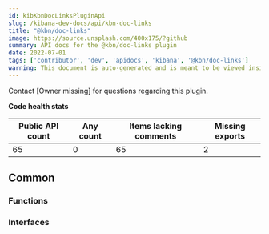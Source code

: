 ```yaml
---
id: kibKbnDocLinksPluginApi
slug: /kibana-dev-docs/api/kbn-doc-links
title: "@kbn/doc-links"
image: https://source.unsplash.com/400x175/?github
summary: API docs for the @kbn/doc-links plugin
date: 2022-07-01
tags: ['contributor', 'dev', 'apidocs', 'kibana', '@kbn/doc-links']
warning: This document is auto-generated and is meant to be viewed inside our experimental, new docs system. Reach out in #docs-engineering for more info.
---
```




Contact [Owner missing] for questions regarding this plugin.

**Code health stats**

| Public API count  | Any count | Items lacking comments | Missing exports |
|-------------------|-----------|------------------------|-----------------|
| 65 | 0 | 65 | 2 |

## Common

### Functions
<DocDefinitionList data={kbnDocLinksObj.common.functions}/>

### Interfaces
<DocDefinitionList data={kbnDocLinksObj.common.interfaces}/>


